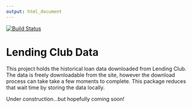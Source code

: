 ```yaml
---
output: html_document
---
```


[![Build Status](https://travis-ci.org/kuhnrl30/LendingClubData.svg?branch=master)](https://travis-ci.org/kuhnrl30/LendingClubData)

# Lending Club Data  
This project holds the historical loan data downloaded from Lending Club. The data is freely downloadable from the site, however the download process can take take a few moments to complete. This package reduces that wait time by storing the data locally. 

Under construction...but hopefully coming soon!
